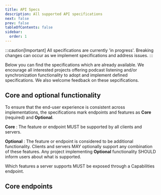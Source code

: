 ```yaml
---
title: API Specs
description: All supported API specifications
next: false
prev: false
tableOfContents: false
sidebar:
  order: 1
---
```


:::caution[Important]
All specifications are currently 'in progress'. Breaking changes can occur as we implement specifications and address issues.
:::

Below you can find the specifications which are already available. We encourage all interested projects offering podcast listening and/or synchronization functionality to adopt and implement defined specifications. We also welcome feedback on these sepcifications.

## Core and optional functionality

To ensure that the end-user experience is consistent across implementations, the specifications mark endpoints and features as **Core** (required) and **Optional**.

**Core**
: The feature or endpoint MUST be supported by all clients and servers.

**Optional**
: The feature or endpoint is considered to be additional functionality. Clients and servers MAY optionally support any combination of these features. Any project implementing **Optional** functionality SHOULD inform users about what is supported.

Which features a server supports MUST be exposed through a Capabilities endpoint.

## Core endpoints

<CardGrid>
  <LinkCard
    title="Subscriptions"
    description="Specs relating to managing subscriptions"
    href="/specs/subscriptions"
  />
  <LinkCard
    title="Episodes"
    description="Specs relating to managing episodes"
    href="/specs/episodes"
  />
</CardGrid>